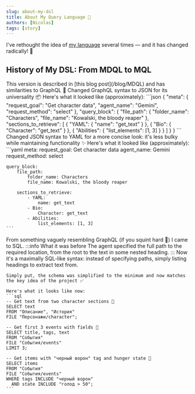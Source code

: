 ```yaml
---
slug: about-my-dsl
title: About My Query Language 💬
authors: [Nicolas]
tags: [story]
---
```


I've rethought the idea of [my language](/blog/MDQL) several times — and it has changed radically! 🔄

<!-- truncate -->

## History of My DSL: From MDQL to MQL


<Tabs>
  <TabItem value="similar" label="Similar to GraphQL" default>
    This version is described in [this blog post](/blog/MDQL) and has similarities to GraphQL 👥
  </TabItem>
  <TabItem value="rethinking" label="Syntax Change">
    Changed GraphQL syntax to JSON for its universality 📦
    Here's what it looked like (approximately):
    ```json
    {
        "meta": {
            "request_goal": "Get character data",
            "agent_name": "Gemini",
            "request_method": "select"
        },
        "query_block": {
            "file_path": {
                "folder_name": "Characters",
                "file_name": "Kowalski, the bloody reaper"
            },
            "sections_to_retrieve": [
                {
                    "YAML": {
                        "name": "get_text"
                    }
                },
                {
                    "Bio": {
                        "Character": "get_text"
                    }
                },
                {
                    "Abilities": {
                        "list_elements": [1, 3]
                    }
                }
            ]
        }
    }
    ```
  </TabItem>
  <TabItem value="rethinking2" label="Syntax Change 2">
    Changed JSON syntax to YAML for a more concise look: it's less bulky while maintaining functionality ✨
    Here's what it looked like (approximately):
    ```yaml
    meta:
        request_goal: Get character data
        agent_name: Gemini
        request_method: select
    
    query_block:
        file_path:
            folder_name: Characters
            file_name: Kowalski, the bloody reaper
        
        sections_to_retrieve:
            - YAML:
                name: get_text
            - Bio:
                Character: get_text
            - Abilities:
                list_elements: [1, 3]
    ```
  </TabItem>
  <TabItem value="return" label="Complete Replacement 🚀">
    From something vaguely resembling GraphQL (if you squint hard 🙈) I came to SQL.
    :::info What it was before
    The agent specified the full path to the required location, from the root to the text in some nested heading.
    :::
    Now it's a maximally SQL-like syntax: instead of specifying paths, simply listing headings to extract text from.

    Simply put, the schema was simplified to the minimum and now matches the key idea of the project ✅
    
    Here's what it looks like now:
    ```sql
    -- Get text from two character sections 👤
    SELECT text
    FROM "Описание", "История"
    FILE "Персонажи/character";
    
    -- Get first 3 events with fields 📅
    SELECT title, tags, text
    FROM "События"
    FILE "События/events"
    LIMIT 3;
    
    -- Get items with "черный ворон" tag and hunger state 🦅
    SELECT items
    FROM "События"
    FILE "События/events"
    WHERE tags INCLUDE "черный ворон"
      AND state INCLUDE "голод > 50";
    ```
  </TabItem>
</Tabs>